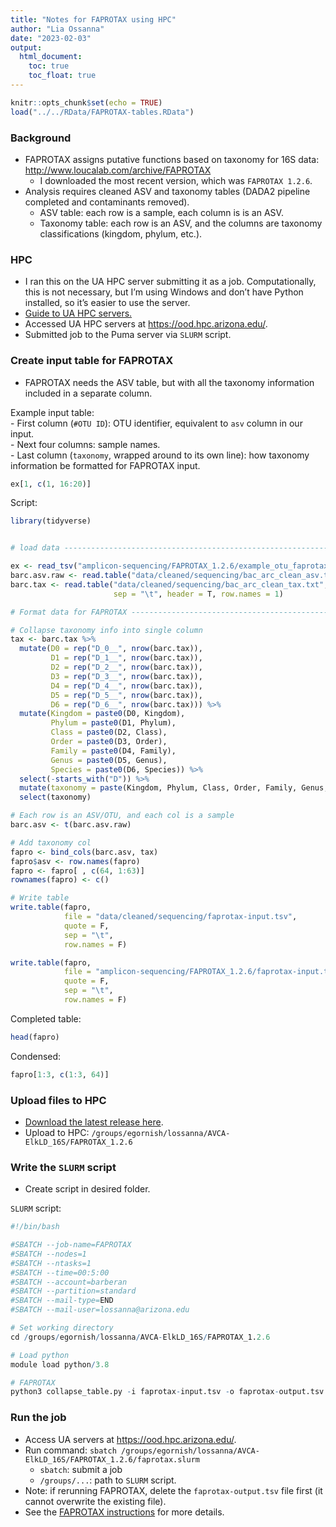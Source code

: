 ---
title: "Notes for FAPROTAX using HPC"
author: "Lia Ossanna"
date: "2023-02-03"
output:
  html_document:
    toc: true
    toc_float: true
---

```{r setup, include=FALSE}
knitr::opts_chunk$set(echo = TRUE)
load("../../RData/FAPROTAX-tables.RData")
```

### Background 
- FAPROTAX assigns putative functions based on taxonomy for 16S data: <http://www.loucalab.com/archive/FAPROTAX> 
  - I downloaded the most recent version, which was `FAPROTAX 1.2.6`.
- Analysis requires cleaned ASV and taxonomy tables (DADA2 pipeline completed and contaminants removed).
  - ASV table: each row is a sample, each column is is an ASV.
  - Taxonomy table: each row is an ASV, and the columns are taxonomy classifications (kingdom, phylum, etc.).

### HPC
- I ran this on the UA HPC server submitting it as a job. Computationally, this is not necessary, but I'm using Windows and don't have Python installed, so it's easier to use the server.
- [Guide to UA HPC servers.](https://public.confluence.arizona.edu/display/UAHPC/User+Guide)
- Accessed UA HPC servers at <https://ood.hpc.arizona.edu/>.
- Submitted job to the Puma server via `SLURM` script.

### Create input table for FAPROTAX
- FAPROTAX needs the ASV table, but with all the taxonomy information included in a separate column.  
  
Example input table:  
- First column (`#OTU ID`): OTU identifier, equivalent to `asv` column in our input.  
- Next four columns: sample names.  
- Last column (`taxonomy`, wrapped around to its own line): how taxonomy information be formatted for FAPROTAX input.
```{r}
ex[1, c(1, 16:20)]
```

Script:
```{r, eval=FALSE}
library(tidyverse)


# load data ---------------------------------------------------------------

ex <- read_tsv("amplicon-sequencing/FAPROTAX_1.2.6/example_otu_faprotax.tsv") # example
barc.asv.raw <- read.table("data/cleaned/sequencing/bac_arc_clean_asv.txt")
barc.tax <- read.table("data/cleaned/sequencing/bac_arc_clean_tax.txt", 
                       sep = "\t", header = T, row.names = 1)

# Format data for FAPROTAX ------------------------------------------------

# Collapse taxonomy info into single column
tax <- barc.tax %>% 
  mutate(D0 = rep("D_0__", nrow(barc.tax)),
         D1 = rep("D_1__", nrow(barc.tax)),
         D2 = rep("D_2__", nrow(barc.tax)),
         D3 = rep("D_3__", nrow(barc.tax)),
         D4 = rep("D_4__", nrow(barc.tax)),
         D5 = rep("D_5__", nrow(barc.tax)),
         D6 = rep("D_6__", nrow(barc.tax))) %>% 
  mutate(Kingdom = paste0(D0, Kingdom),
         Phylum = paste0(D1, Phylum),
         Class = paste0(D2, Class),
         Order = paste0(D3, Order),
         Family = paste0(D4, Family),
         Genus = paste0(D5, Genus),
         Species = paste0(D6, Species)) %>% 
  select(-starts_with("D")) %>% 
  mutate(taxonomy = paste(Kingdom, Phylum, Class, Order, Family, Genus, Species, sep = "; ")) %>% 
  select(taxonomy)

# Each row is an ASV/OTU, and each col is a sample
barc.asv <- t(barc.asv.raw)

# Add taxonomy col
fapro <- bind_cols(barc.asv, tax)
fapro$asv <- row.names(fapro)
fapro <- fapro[ , c(64, 1:63)]
rownames(fapro) <- c()

# Write table
write.table(fapro, 
            file = "data/cleaned/sequencing/faprotax-input.tsv",
            quote = F, 
            sep = "\t", 
            row.names = F)

write.table(fapro, 
            file = "amplicon-sequencing/FAPROTAX_1.2.6/faprotax-input.tsv",
            quote = F, 
            sep = "\t", 
            row.names = F)
```

Completed table:
```{r}
head(fapro)
```

Condensed:
```{r}
fapro[1:3, c(1:3, 64)]
```


### Upload files to HPC
- [Download the latest release here](http://www.loucalab.com/archive/FAPROTAX/lib/php/index.php?section=Download).
- Upload to HPC: `/groups/egornish/lossanna/AVCA-ElkLD_16S/FAPROTAX_1.2.6`

### Write the `SLURM` script
- Create script in desired folder.

`SLURM` script:
```{r, eval=FALSE}
#!/bin/bash

#SBATCH --job-name=FAPROTAX
#SBATCH --nodes=1
#SBATCH --ntasks=1
#SBATCH --time=00:5:00
#SBATCH --account=barberan
#SBATCH --partition=standard
#SBATCH --mail-type=END
#SBATCH --mail-user=lossanna@arizona.edu

# Set working directory
cd /groups/egornish/lossanna/AVCA-ElkLD_16S/FAPROTAX_1.2.6

# Load python
module load python/3.8

# FAPROTAX
python3 collapse_table.py -i faprotax-input.tsv -o faprotax-output.tsv -g FAPROTAX.txt -d "taxonomy" -v
```


### Run the job
- Access UA servers at <https://ood.hpc.arizona.edu/>.
- Run command: `sbatch /groups/egornish/lossanna/AVCA-ElkLD_16S/FAPROTAX_1.2.6/faprotax.slurm`
  - `sbatch`: submit a job
  - `/groups/...`: path to `SLURM` script.
- Note: if rerunning FAPROTAX, delete the `faprotax-output.tsv` file first (it cannot overwrite the existing file).
- See the [FAPROTAX instructions](http://www.loucalab.com/archive/FAPROTAX/lib/php/index.php?section=Instructions) for more details.
